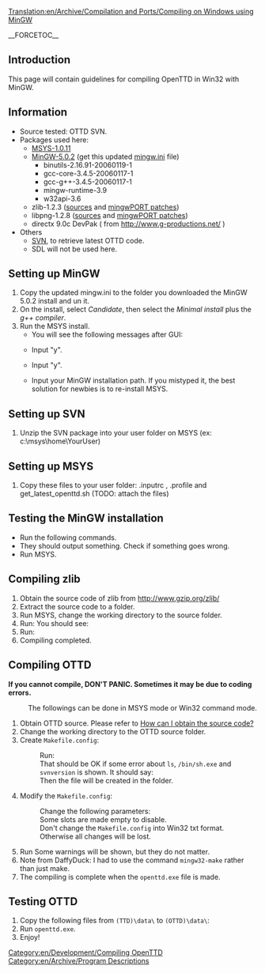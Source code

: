 [[Translation:en/Archive/Compilation and Ports/Compiling on Windows using MinGW]]
[[Category:en/Development/Compiling OpenTTD]]
[[Category:en/Archive/Program Descriptions]]

__FORCETOC__

==Introduction==
This page will contain guidelines for compiling OpenTTD in Win32 with MinGW.

==Information==
* Source tested: OTTD SVN.
* Packages used here:
** [http://prdownloads.sf.net/mingw/MSYS-1.0.11-2004.04.30-1.exe?download MSYS-1.0.11]
** [http://prdownloads.sf.net/mingw/MinGW-5.0.2.exe?download MinGW-5.0.2] (get this updated [http://www.tt-forums.net/download.php?id=46800 mingw.ini] file)
*** binutils-2.16.91-20060119-1
*** gcc-core-3.4.5-20060117-1
*** gcc-g++-3.4.5-20060117-1
*** mingw-runtime-3.9
*** w32api-3.6
** zlib-1.2.3 ([http://prdownloads.sourceforge.net/libpng/zlib-1.2.3.tar.gz?download sources] and [http://prdownloads.sf.net/mingw/zlib-1.2.3-mingwPORT-1.tar.bz2?download mingwPORT patches])
** libpng-1.2.8 ([http://prdownloads.sourceforge.net/libpng/libpng-1.2.8.tar.bz2?download sources] and [http://prdownloads.sf.net/mingw/libpng-1.2.8-mingwPORT.tar.bz2?download mingwPORT patches])
** directx 9.0c DevPak ( from http://www.g-productions.net/ )
* Others
** [http://subversion.tigris.org/files/documents/15/31072/svn-win32-1.3.1.zip SVN], to retrieve latest OTTD code.
** SDL will not be used here.

==Setting up MinGW==
# Copy the updated mingw.ini to the folder you downloaded the MinGW 5.0.2 install and un it.
# On the install, select <i>Candidate</i>, then select the <i>Minimal install</i> plus the <i>g++ compiler</i>.
# Run the MSYS install.
#* You will see the following messages after GUI:
#* {{en/Box|This is a post install process that will try to normalize between<br>your MinGW install if any as well as your previous MSYS installs<br>if any.  I don't have any traps as aborts will not hurt anything.<br>Do you wish to continue with the post install? [yn ]}} Input "y". 
#* {{en/Box|Do you have MinGW installed? [yn ]}} Input "y".
#* {{en/Box|Please answer the following in the form of c:/foo/bar.<br>Where is your MinGW installation?}} Input your MinGW installation path.  If you mistyped it, the best solution for newbies is to re-install MSYS.

==Setting up SVN==
# Unzip the SVN package into your user folder on MSYS (ex: c:\msys\home\YourUser)

==Setting up MSYS==
# Copy these files to your user folder: .inputrc , .profile and get_latest_openttd.sh (TODO: attach the files)

==Testing the MinGW installation==
* Run the following commands.{{en/Box|make -v<br>gcc -v}}
* They should output something.  Check if something goes wrong.
* Run MSYS.

==Compiling zlib==
# Obtain the source code of zlib from http://www.gzip.org/zlib/
# Extract the source code to a folder.
# Run MSYS, change the working directory to the source folder.
# Run: {{en/Box|./configure<br>make<br>make test}} You should see: {{en/Box|*** zlib test OK ***}}
# Run: {{en/Box|1=make install prefix=/mingw}}
# Compiling completed.

==Compiling OTTD==
'''If you cannot compile, DON'T PANIC.  Sometimes it may be due to coding errors.'''

: The followings can be done in MSYS mode or Win32 command mode.
# Obtain OTTD source.  Please refer to [[en/Development/FAQ development#how-can-i-obtain-the-source-code|How can I obtain the source code?]]
# Change the working directory to the OTTD source folder.
# Create <code>Makefile.config</code>:
#: Run: {{en/Box|make Makefile.config}}
#: That should be OK if some error about <code>ls</code>, <code>/bin/sh.exe</code> and <code>svnversion</code> is shown.  It should say: {{en/Box|make: Makefile.config is up to date.}}
#: Then the file will be created in the folder.
# Modify the <code>Makefile.config</code>:
#: Change the following parameters: {{en/Box|1=STATIC:=<br>WITH_ZLIB:=1<br>WITH_SDL:=<br>STATIC_ZLIB_PATH:=&#x2f;mingw&#x2f;lib/libz.a<br>WIN32:=1<br>UNIX:=<br>OSX:=<br>FREEBSD:=<br>MORPHOS:=<br>BEOS:=<br>SUNOS:=<br>CYGWIN:=<br>MINGW:=1}}
#: Some slots are made empty to disable.
#: Don't change the <code>Makefile.config</code> into Win32 txt format.  Otherwise all changes will be lost.
# Run {{en/Box|make}} Some warnings will be shown, but they do not matter.
# Note from DaffyDuck: I had to use the command <code>mingw32-make</code> rather than just make.
# The compiling is complete when the <code>openttd.exe</code> file is made.

==Testing OTTD==
# Copy the following files from <code>(TTD)\data\</code> to <code>(OTTD)\data\</code>:{{en/Box|sample.cat<br>trg1r.grf<br>trgcr.grf<br>trghr.grf<br>trgir.grf<br>trgtr.grf}}
# Run <code>openttd.exe</code>.
# Enjoy!